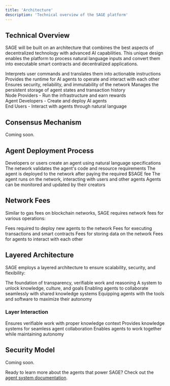 ```yaml
---
title: 'Architecture'
description: 'Technical overview of the SAGE platform'
---
```


## Technical Overview

SAGE will be built on an architecture that combines the best aspects of decentralized technology with advanced AI capabilities. This unique design enables the platform to process natural language inputs and convert them into executable smart contracts and decentralized applications.

<Tabs>
  <Tab title="Core Components">
    <Steps>
      <Step title="Natural Language Processing Layer">
        Interprets user commands and translates them into actionable instructions
      </Step>
      <Step title="Agent Execution Environment">
        Provides the runtime for AI agents to operate and interact with each other
      </Step>
      <Step title="Decentralized Consensus Mechanism">
        Ensures security, reliability, and immutability of the network
      </Step>
      <Step title="Data Storage Layer">
        Manages the persistent storage of agent states and transaction history
      </Step>
    </Steps>
  </Tab>
  <Tab title="Network Topology">
    <div className="flex flex-col space-y-4">
      <div className="flex items-center space-x-2">
        <div className="w-4 h-4 rounded-full bg-green-500"></div>
        <span>Node Providers - Run the infrastructure and earn rewards</span>
      </div>
      <div className="flex items-center space-x-2">
        <div className="w-4 h-4 rounded-full bg-blue-500"></div>
        <span>Agent Developers - Create and deploy AI agents</span>
      </div>
      <div className="flex items-center space-x-2">
        <div className="w-4 h-4 rounded-full bg-purple-500"></div>
        <span>End Users - Interact with agents through natural language</span>
      </div>
    </div>
  </Tab>
</Tabs>

## Consensus Mechanism

<Note>Coming soon.</Note>

## Agent Deployment Process

<Steps>
  <Step title="Agent Creation">
    Developers or users create an agent using natural language specifications
  </Step>
  <Step title="Validation">
    The network validates the agent's code and resource requirements
  </Step>
  <Step title="Deployment">
    The agent is deployed to the network after paying the required $SAGE fee
  </Step>
  <Step title="Execution">
    The agent runs on the network, interacting with users and other agents
  </Step>
  <Step title="Monitoring & Updates">
    Agents can be monitored and updated by their creators
  </Step>
</Steps>

## Network Fees

Similar to gas fees on blockchain networks, SAGE requires network fees for various operations:

<CardGroup cols={2}>
  <Card title="Agent Deployment" icon="rocket" color="#7c3aed">
    Fees required to deploy new agents to the network
  </Card>
  <Card title="Transaction Execution" icon="right-left" color="#eab308">
    Fees for executing transactions and smart contracts
  </Card>
  <Card title="Data Storage" icon="database" color="#3b82f6">
    Fees for storing data on the network
  </Card>
  <Card title="Agent Interaction" icon="robot" color="#7c3aed">
    Fees for agents to interact with each other
  </Card>
</CardGroup>

## Layered Architecture

SAGE employs a layered architecture to ensure scalability, security, and flexibility:

<Steps>
  <Step title="Accountability Layer">
    The foundation of transparency, verifiable work and reasoning
  </Step>
  <Step title="Context Layer">
    A system to unlock knowledge, culture, and goals
  </Step>
  <Step title="Coordination Layer">
    Enabling agents to collaborate seamlessly with shared knowledge systems
  </Step>
  <Step title="Tooling layer">
    Equipping agents with the tools and software to maximize their autonomy
  </Step>
</Steps>

### Layer Interaction

<CardGroup>
  <Card title="Accountability Layer ↔ Context Layer" icon="arrows-left-right" color="#22c55e">
    Ensures verifiable work with proper knowledge context
  </Card>
  <Card title="Context Layer ↔ Coordination Layer" icon="arrows-left-right" color="#3b82f6">
    Provides knowledge systems for seamless agent collaboration
  </Card>
  <Card title="Coordination Layer ↔ Tooling Layer" icon="arrows-left-right" color="#a855f7">
    Enables agents to work together while maintaining autonomy
  </Card>
</CardGroup>

## Security Model

<Note>Coming soon.</Note>

Ready to learn more about the agents that power SAGE? Check out the [agent system documentation](/sage/agents). 
